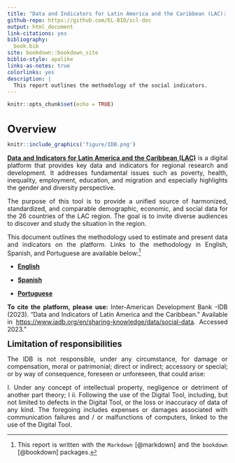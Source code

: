 ```yaml
---
title: "Data and Indicators for Latin America and the Caribbean (LAC): Methodology Handbook"
github-repo: https://github.com/EL-BID/scl-doc
output: html_document
link-citations: yes
bibliography:
  book.bib
site: bookdown::bookdown_site
biblio-style: apalike
links-as-notes: true
colorlinks: yes
description: |
  This report outlines the methodology of the social indicators.
---
```


```{=html}
<style type="text/css">
h1 { /* Header 1 */
  font-size: 24px;
  margin-bottom: 0px;
}
h2 { /* Header 2 */
    font-size: 19px;
    margin-bottom: 0px;
     margin-top: 0px;
}
h3 { /* Header 3 */
    font-size: 20px;
    margin-bottom: 15px;
}
body {
text-align: justify}

</style>
```
```r
knitr::opts_chunk$set(echo = TRUE) 
```

# Overview {.unnumbered}

```r
knitr::include_graphics('figure/IDB.png')
```

[**Data and Indicators for Latin America and the Caribbean (LAC)**](https://www.iadb.org/en/sharing-knowledge/data/social-data) is a digital platform that provides key data and indicators for regional research and development. It addresses fundamental issues such as poverty, health, inequality, employment, education, and migration and especially highlights the gender and diversity perspective.

The purpose of this tool is to provide a unified source of harmonized, standardized, and comparable demographic, economic, and social data for the 26 countries of the LAC region. The goal is to invite diverse audiences to discover and study the situation in the region.

This document outlines the methodology used to estimate and present data and indicators on the platform. Links to the methodology in English, Spanish, and Portuguese are available below:[^1]

[^1]: This report is written with the `Markdown` [@markdown] and the `bookdown` [@bookdown] packages.

-   [**English**](#intro-eng)

-   [**Spanish**](#intro-esp)

-   [**Portuguese**](#intro-pt)

**To cite the platform, please use:** Inter-American Development Bank -IDB (2023). "Data and Indicators of Latin America and the Caribbean." Available in <https://www.iadb.org/en/sharing-knowledge/data/social-data>. Accessed 2023."

## Limitation of responsibilities {.unnumbered}

The IDB is not responsible, under any circumstance, for damage or compensation, moral or patrimonial; direct or indirect; accessory or special; or by way of consequence, foreseen or unforeseen, that could arise:

I. Under any concept of intellectual property, negligence or detriment of another part theory; I ii. Following the use of the Digital Tool, including, but not limited to defects in the Digital Tool, or the loss or inaccuracy of data of any kind. The foregoing includes expenses or damages associated with communication failures and / or malfunctions of computers, linked to the use of the Digital Tool.
